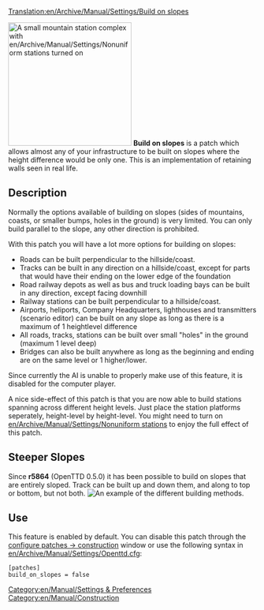 [[Translation:en/Archive/Manual/Settings/Build on slopes]]

[[File:en/Archive/Manual/Settings/Build-on-slopes.png|center|frame|250px|A small mountain station complex with [[en/Archive/Manual/Settings/Nonuniform stations]] turned on]]
'''Build on slopes''' is a patch which allows almost any of your infrastructure to be built on slopes where the height difference would be only one. This is an implementation of retaining walls seen in real life.

== Description ==
Normally the options available of building on slopes (sides of mountains, coasts, or smaller bumps, holes in the ground) is very limited. You can only build parallel to the slope, any other direction is prohibited.

With this patch you will have a lot more options for building on slopes:
*Roads can be built perpendicular to the hillside/coast.
*Tracks can be built in any direction on a hillside/coast, except for parts that would have their ending on the lower edge of the foundation
*Road railway depots as well as bus and truck loading bays can be built in any direction, except facing downhill
*Railway stations can be built perpendicular to a hillside/coast.
*Airports, heliports, Company Headquarters, lighthouses and transmitters (scenario editor) can be built on any slope as long as there is a maximum of 1 heightlevel difference
*All roads, tracks, stations can be built over small "holes" in the ground (maximum 1 level deep)
*Bridges can also be built anywhere as long as the beginning and ending are on the same level or 1 higher/lower.

Since currently the AI is unable to properly make use of this feature, it is disabled for the computer player.

A nice side-effect of this patch is that you are now able to build stations spanning across different height levels. Just place the station platforms seperately, height-level by height-level. You might need to turn on [[en/Archive/Manual/Settings/Nonuniform stations]] to enjoy the full effect of this patch.

==Steeper Slopes==
Since '''r5864''' (OpenTTD 0.5.0) it has been possible to build on slopes that are entirely sloped. Track can be built up and down them, and along to top or bottom, but not both.
[[File:en/Archive/Manual/Settings/Steeperslopesexample.png|center|frame|An example of the different building methods.]]

== Use ==
This feature is enabled by default. You can disable this patch through the [[en/Archive/Manual/Settings/Configuring patches/Construction|configure patches -> construction]] window or use the following syntax in [[en/Archive/Manual/Settings/Openttd.cfg]]:

<pre>
[patches]
build_on_slopes = false
</pre>

[[Category:en/Manual/Settings & Preferences]]
[[Category:en/Manual/Construction]]